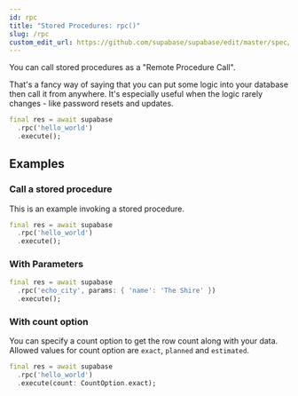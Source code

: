 ```yaml
---
id: rpc
title: "Stored Procedures: rpc()"
slug: /rpc
custom_edit_url: https://github.com/supabase/supabase/edit/master/spec/supabase_dart_v0.yml
---
```


You can call stored procedures as a "Remote Procedure Call".

That's a fancy way of saying that you can put some logic into your database then call it from anywhere.
It's especially useful when the logic rarely changes - like password resets and updates.


```dart
final res = await supabase
  .rpc('hello_world')
  .execute();
```


















## Examples

### Call a stored procedure

This is an example invoking a stored procedure.

```dart
final res = await supabase
  .rpc('hello_world')
  .execute();
```

### With Parameters



```dart
final res = await supabase
  .rpc('echo_city', params: { 'name': 'The Shire' })
  .execute();
```

### With count option

You can specify a count option to get the row count along with your data.
Allowed values for count option are `exact`, `planned` and `estimated`.


```dart
final res = await supabase
  .rpc('hello_world')
  .execute(count: CountOption.exact);
```